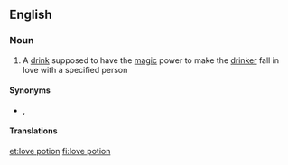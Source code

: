 ==English==

===Noun===
{{en-noun}}

# A [[drink]] supposed to have the [[magic]] power to make the [[drinker]] fall in love with a specified person

====Synonyms====
* {{l|en|philtre}}, {{l|en|philter}}

====Translations====
{{trans-see|philter}}

[[et:love potion]]
[[fi:love potion]]